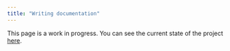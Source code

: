 ```yaml
---
title: "Writing documentation"
---
```


This page is a work in progress. You can see the current state of the project [here](https://github.com/yellow-sunflower/python-packaging-essentials).
